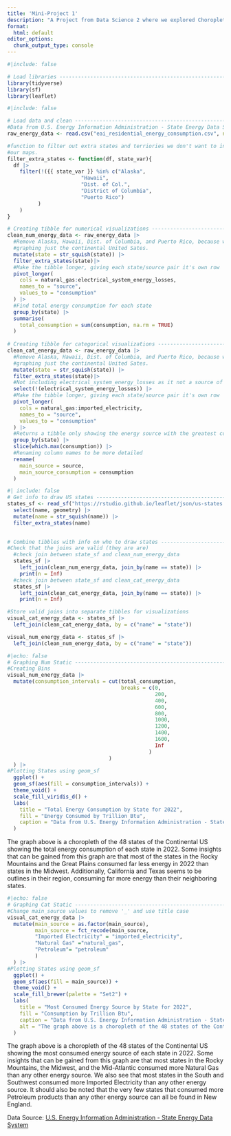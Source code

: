```yaml
---
title: 'Mini-Project 1'
description: "A Project from Data Science 2 where we explored Choropleth Maps"
format:
  html: default
editor_options: 
  chunk_output_type: console
---
```


```r
#|include: false

# Load libraries -------------------------------------------------------------- 
library(tidyverse)
library(sf)
library(leaflet)
```

```r
#|include: false

# Load data and clean ---------------------------------------------------------
#Data from U.S. Energy Information Administration - State Energy Data System
raw_energy_data <- read.csv("eai_residential_energy_consumption.csv", na.strings = "NA")

#function to filter out extra states and terriories we don't want to include in
#our maps.
filter_extra_states <- function(df, state_var){
  df |> 
    filter(!({{ state_var }} %in% c("Alaska", 
                        "Hawaii", 
                        "Dist. of Col.", 
                        "District of Columbia",
                        "Puerto Rico")
          )
    )
}

# Creating tibble for numerical visualizations --------------------------------
clean_num_energy_data <- raw_energy_data |> 
  #Remove Alaska, Hawaii, Dist. of Columbia, and Puerto Rico, because we are  
  #graphing just the continental United Sates.
  mutate(state = str_squish(state)) |> 
  filter_extra_states(state)|> 
  #Make the tibble longer, giving each state/source pair it's own row
  pivot_longer(
    cols = natural_gas:electrical_system_energy_losses, 
    names_to = "source",
    values_to = "consumption"
  ) |> 
  #Find total energy consumption for each state 
  group_by(state) |> 
  summarise(
    total_consumption = sum(consumption, na.rm = TRUE)
  )
  
# Creating tibble for categorical visualizations ------------------------------
clean_cat_energy_data <- raw_energy_data |>
  #Remove Alaska, Hawaii, Dist. of Columbia, and Puerto Rico, because we are  
  #graphing just the continental United Sates.
  mutate(state = str_squish(state)) |> 
  filter_extra_states(state)|> 
  #Not including electrical_system_energy_losses as it not a source of energy
  select(!(electrical_system_energy_losses)) |> 
  #Make the tibble longer, giving each state/source pair it's own row
  pivot_longer(
    cols = natural_gas:imported_electricity, 
    names_to = "source",
    values_to = "consumption"
  ) |> 
  #Returns a tibble only showing the energy source with the greatest consumption   #  for each state.
  group_by(state) |> 
  slice(which.max(consumption)) |> 
  #Renaming column names to be more detailed
  rename(
    main_source = source,
    main_source_consumption = consumption
  )
```

```r
#| include: false
# Get info to draw US states --------------------------------------------------
states_sf <- read_sf("https://rstudio.github.io/leaflet/json/us-states.geojson") |> 
  select(name, geometry) |> 
  mutate(name = str_squish(name)) |> 
  filter_extra_states(name)
  
```

```r
# Combine tibbles with info on who to draw states -----------------------------
#Check that the joins are valid (they are are)
  #check join between state_sf and clean_num_energy_data
  states_sf |> 
    left_join(clean_num_energy_data, join_by(name == state)) |> 
    print(n = Inf)
  #check join between state_sf and clean_cat_energy_data
  states_sf |> 
    left_join(clean_cat_energy_data, join_by(name == state)) |> 
    print(n = Inf)

#Store valid joins into separate tibbles for visualizations 
visual_cat_energy_data <- states_sf |> 
  left_join(clean_cat_energy_data, by = c("name" = "state"))

visual_num_energy_data <- states_sf |> 
  left_join(clean_num_energy_data, by = c("name" = "state"))
```

```r
#|echo: false
# Graphing Num Static ---------------------------------------------------------
#Creating Bins
visual_num_energy_data |>
  mutate(consumption_intervals = cut(total_consumption, 
                                     breaks = c(0, 
                                                200, 
                                                400, 
                                                600, 
                                                800, 
                                                1000, 
                                                1200, 
                                                1400, 
                                                1600,
                                                Inf
                                              )
                                 )
  ) |> 
#Plotting States using geom_sf
  ggplot() +
  geom_sf(aes(fill = consumption_intervals)) +
  theme_void() +
  scale_fill_viridis_d() +
  labs(
    title = "Total Energy Consumption by State for 2022",
    fill = "Energy Consumed by Trillion Btu",
    caption = "Data from U.S. Energy Information Administration - State Energy Data"
  )
```

The graph above is a choropleth of the 48 states of the Continental US showing the total energy consumption of each state in 2022. Some insights that can be gained from this graph are that most of the states in the Rocky Mountains and the Great Plains consumed far less energy in 2022 than states in the Midwest. Additionally, California and Texas seems to be outlines in their region, consuming far more energy than their neighboring states.

```r
#|echo: false
# Graphing Cat Static ---------------------------------------------------------
#Change main_source values to remove '_' and use title case
visual_cat_energy_data |> 
  mutate(main_source = as.factor(main_source),
         main_source = fct_recode(main_source,
         "Imported Electricity" = "imported_electricity",
         "Natural Gas" ="natural_gas",
         "Petroleum"= "petroleum"
         )
  ) |>
#Plotting States using geom_sf
  ggplot() +
  geom_sf(aes(fill = main_source)) +
  theme_void() +
  scale_fill_brewer(palette = "Set2") + 
  labs(
    title = "Most Consumed Energy Source by State for 2022",
    fill = "Consumption by Trillion Btu",
    caption = "Data from U.S. Energy Information Administration - State Energy Data", 
    alt = "The graph above is a choropleth of the 48 states of the Continental US. With each state colored by which energy source they consumed the most of in 2022. There are three possible colors, Cyan which represent Imported Electricity being the most consumed, Orange which represents Natural Gas being the most consumed, and finally Purple which represents Petroleum products being the most consumed. The main trend found in this choropleth is that the states in the Rocky Mountains, the Midwest, and the Mid-Atlantic for the most part relied on Natural Gas for their energy needs. Meanwhile the sates in the South and the Southwest the most part relied on Imported Electricity. Finally, it should be noted that the majority of states in New England mainly relied on Petroleum products for their energy needs." 
  )
```

The graph above is a choropleth of the 48 states of the Continental US showing the most consumed energy source of each state in 2022. Some insights that can be gained from this graph are that most states in the Rocky Mountains, the Midwest, and the Mid-Atlantic consumed more Natural Gas than any other energy source. We also see that most states in the South and Southwest consumed more Imported Electricity than any other energy source. It should also be noted that the very few states that consumed more Petroleum products than any other energy source can all be found in New England.

Data Source: [U.S. Energy Information Administration - State Energy Data System](https://www.eia.gov/state/seds/data.php?incfile=/state/seds/sep_sum/html/sum_btu_res.html&sid=US)

